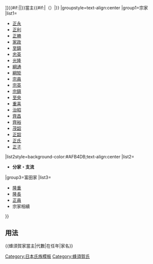 {{Navbox
|bodyclass=hlist

|name=蜂須賀家當主
|title=[[file:Japanese Crest Maru ni Hidari Mannji.svg|20px|蜂須賀卍紋]][[蜂須賀氏|{{#if:{{{3|}}}|{{{3|}}}|蜂須賀氏}}]]{{#if:{{{1|}}}|{{{1|}}}|}}當主{{#if:{{{2|}}}|（{{{2|}}}）|}}
|groupstyle=text-align:center
|group1=宗家
|list1=
*[[蜂須賀正永|正永]]
*[[蜂須賀正利|正利]]
*[[蜂須賀正勝|正勝]]
*[[蜂須賀家政|家政]]
*[[蜂須賀至鎮|至鎮]]
*[[蜂須賀忠英|忠英]]
*[[蜂須賀光隆|光隆]]
*[[蜂須賀綱通|綱通]]
*[[蜂須賀綱矩|綱矩]]
*[[蜂須賀宗員|宗員]]
*[[蜂須賀宗英|宗英]]
*[[蜂須賀宗鎮|宗鎮]]
*[[蜂須賀至央|至央]]
*[[蜂須賀重喜|重喜]]
*[[蜂須賀治昭|治昭]]
*[[蜂須賀齊昌|齊昌]]
*[[蜂須賀齊裕|齊裕]]
*[[蜂須賀茂韶|茂韶]]
*[[蜂須賀正韶|正韶]]
*[[蜂須賀正氏|正氏]]
*[[蜂須賀正子|正子]]
|list2style=background-color:#AFB4DB;text-align:center
|list2=
*'''分家・支流'''
|group3=富田家
|list3=
*[[蜂須賀隆重|隆重]]
*[[蜂須賀隆長|隆長]]
*[[蜂須賀宗員|正員]]
*宗家相續
}}<noinclude>

== 用法 ==
<nowiki>{{蜂須賀家當主|代數|在任年|家名}}</nowiki>
[[Category:日本氏族模板]]
[[Category:蜂須賀氏]]
</noinclude>